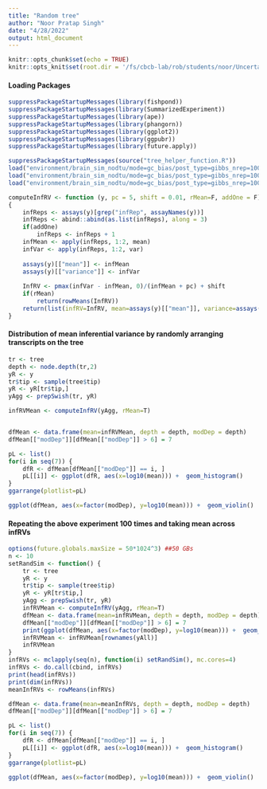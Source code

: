 ```yaml
---
title: "Random tree"
author: "Noor Pratap Singh"
date: "4/28/2022"
output: html_document
---
```


```r
knitr::opts_chunk$set(echo = TRUE)
knitr::opts_knit$set(root.dir = '/fs/cbcb-lab/rob/students/noor/Uncertainity/treeTerminusScripts')
```

#### Loading Packages
```r
suppressPackageStartupMessages(library(fishpond))
suppressPackageStartupMessages(library(SummarizedExperiment))
suppressPackageStartupMessages(library(ape))
suppressPackageStartupMessages(library(phangorn))
suppressPackageStartupMessages(library(ggplot2))
suppressPackageStartupMessages(library(ggpubr))
suppressPackageStartupMessages(library(future.apply))

suppressPackageStartupMessages(source("tree_helper_function.R"))
load("environment/brain_sim_nodtu/mode=gc_bias/post_type=gibbs_nrep=100_tf=100/tree.RData")
load("environment/brain_sim_nodtu/mode=gc_bias/post_type=gibbs_nrep=100_tf=100/y.RData")
load("environment/brain_sim_nodtu/mode=gc_bias/post_type=gibbs_nrep=100_tf=100/yAll.RData")

computeInfRV <- function (y, pc = 5, shift = 0.01, rMean=F, addOne = F) 
{
    infReps <- assays(y)[grep("infRep", assayNames(y))]
    infReps <- abind::abind(as.list(infReps), along = 3)
    if(addOne)
        infReps <- infReps + 1
    infMean <- apply(infReps, 1:2, mean)
    infVar <- apply(infReps, 1:2, var)
    
    assays(y)[["mean"]] <- infMean
    assays(y)[["variance"]] <- infVar
    
    InfRV <- pmax(infVar - infMean, 0)/(infMean + pc) + shift
    if(rMean)
        return(rowMeans(InfRV))
    return(list(infRV=InfRV, mean=assays(y)[["mean"]], variance=assays(y)[["variance"]]))
}

```

#### Distribution of mean inferential variance by randomly arranging transcripts on the tree
```r
tr <- tree
depth <- node.depth(tr,2)
yR <- y
tr$tip <- sample(tree$tip)
yR <- yR[tr$tip,]
yAgg <- prepSwish(tr, yR)

infRVMean <- computeInfRV(yAgg, rMean=T)


dfMean <- data.frame(mean=infRVMean, depth = depth, modDep = depth) 
dfMean[["modDep"]][dfMean[["modDep"]] > 6] = 7

pL <- list()
for(i in seq(7)) {
    dfR <- dfMean[dfMean[["modDep"]] == i, ]
    pL[[i]] <- ggplot(dfR, aes(x=log10(mean))) +  geom_histogram()
}
ggarrange(plotlist=pL)

ggplot(dfMean, aes(x=factor(modDep), y=log10(mean))) +  geom_violin()
```

#### Repeating the above experiment 100 times and taking mean across infRVs
```r
options(future.globals.maxSize = 50*1024^3) ##50 GBs
n <- 10
setRandSim <- function() {
    tr <- tree
    yR <- y
    tr$tip <- sample(tree$tip)
    yR <- yR[tr$tip,]
    yAgg <- prepSwish(tr, yR)
    infRVMean <- computeInfRV(yAgg, rMean=T)
    dfMean <- data.frame(mean=infRVMean, depth = depth, modDep = depth) 
    dfMean[["modDep"]][dfMean[["modDep"]] > 6] = 7
    print(ggplot(dfMean, aes(x=factor(modDep), y=log10(mean))) +  geom_violin())
    infRVMean <- infRVMean[rownames(yAll)]
    infRVMean
}
infRVs <- mclapply(seq(n), function(i) setRandSim(), mc.cores=4)
infRVs <- do.call(cbind, infRVs)
print(head(infRVs))
print(dim(infRVs))
meanInfRVs <- rowMeans(infRVs)

dfMean <- data.frame(mean=meanInfRVs, depth = depth, modDep = depth) 
dfMean[["modDep"]][dfMean[["modDep"]] > 6] = 7

pL <- list()
for(i in seq(7)) {
    dfR <- dfMean[dfMean[["modDep"]] == i, ]
    pL[[i]] <- ggplot(dfR, aes(x=log10(mean))) +  geom_histogram()
}
ggarrange(plotlist=pL)

ggplot(dfMean, aes(x=factor(modDep), y=log10(mean))) +  geom_violin()
```